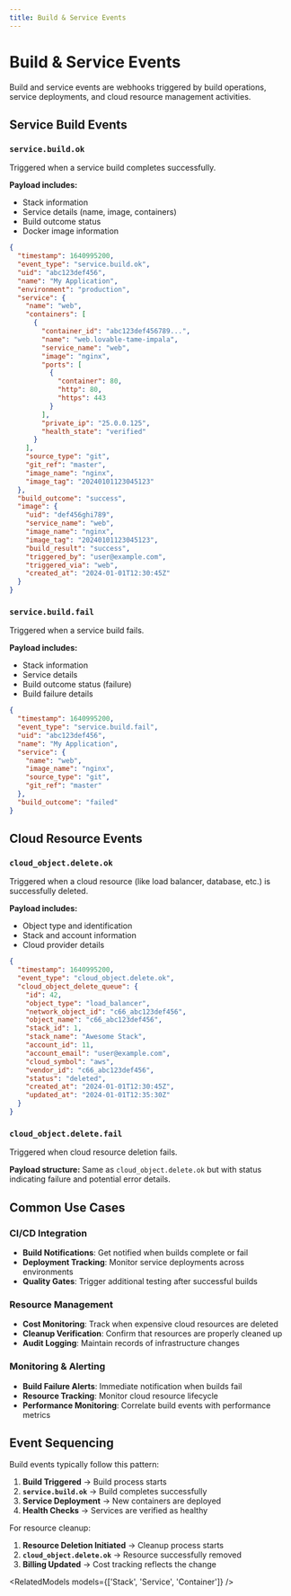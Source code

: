 ```yaml
---
title: Build & Service Events
---
```


# Build & Service Events

Build and service events are webhooks triggered by build operations, service deployments, and cloud resource management activities.

## Service Build Events

### `service.build.ok`
Triggered when a service build completes successfully.

**Payload includes:**
- Stack information
- Service details (name, image, containers)
- Build outcome status
- Docker image information

```json
{
  "timestamp": 1640995200,
  "event_type": "service.build.ok",
  "uid": "abc123def456",
  "name": "My Application",
  "environment": "production",
  "service": {
    "name": "web",
    "containers": [
      {
        "container_id": "abc123def456789...",
        "name": "web.lovable-tame-impala",
        "service_name": "web",
        "image": "nginx",
        "ports": [
          {
            "container": 80,
            "http": 80,
            "https": 443
          }
        ],
        "private_ip": "25.0.0.125",
        "health_state": "verified"
      }
    ],
    "source_type": "git",
    "git_ref": "master",
    "image_name": "nginx",
    "image_tag": "20240101123045123"
  },
  "build_outcome": "success",
  "image": {
    "uid": "def456ghi789",
    "service_name": "web",
    "image_name": "nginx",
    "image_tag": "20240101123045123",
    "build_result": "success",
    "triggered_by": "user@example.com",
    "triggered_via": "web",
    "created_at": "2024-01-01T12:30:45Z"
  }
}
```

### `service.build.fail`
Triggered when a service build fails.

**Payload includes:**
- Stack information
- Service details
- Build outcome status (failure)
- Build failure details

```json
{
  "timestamp": 1640995200,
  "event_type": "service.build.fail",
  "uid": "abc123def456",
  "name": "My Application",
  "service": {
    "name": "web",
    "image_name": "nginx",
    "source_type": "git",
    "git_ref": "master"
  },
  "build_outcome": "failed"
}
```

## Cloud Resource Events

### `cloud_object.delete.ok`
Triggered when a cloud resource (like load balancer, database, etc.) is successfully deleted.

**Payload includes:**
- Object type and identification
- Stack and account information
- Cloud provider details

```json
{
  "timestamp": 1640995200,
  "event_type": "cloud_object.delete.ok",
  "cloud_object_delete_queue": {
    "id": 42,
    "object_type": "load_balancer",
    "network_object_id": "c66_abc123def456",
    "object_name": "c66_abc123def456",
    "stack_id": 1,
    "stack_name": "Awesome Stack",
    "account_id": 11,
    "account_email": "user@example.com",
    "cloud_symbol": "aws",
    "vendor_id": "c66_abc123def456",
    "status": "deleted",
    "created_at": "2024-01-01T12:30:45Z",
    "updated_at": "2024-01-01T12:35:30Z"
  }
}
```

### `cloud_object.delete.fail`
Triggered when cloud resource deletion fails.

**Payload structure:** Same as `cloud_object.delete.ok` but with status indicating failure and potential error details.

## Common Use Cases

### CI/CD Integration
- **Build Notifications**: Get notified when builds complete or fail
- **Deployment Tracking**: Monitor service deployments across environments
- **Quality Gates**: Trigger additional testing after successful builds

### Resource Management
- **Cost Monitoring**: Track when expensive cloud resources are deleted
- **Cleanup Verification**: Confirm that resources are properly cleaned up
- **Audit Logging**: Maintain records of infrastructure changes

### Monitoring & Alerting
- **Build Failure Alerts**: Immediate notification when builds fail
- **Resource Tracking**: Monitor cloud resource lifecycle
- **Performance Monitoring**: Correlate build events with performance metrics

## Event Sequencing

Build events typically follow this pattern:

1. **Build Triggered** → Build process starts
2. **`service.build.ok`** → Build completes successfully
3. **Service Deployment** → New containers are deployed
4. **Health Checks** → Services are verified as healthy

For resource cleanup:

1. **Resource Deletion Initiated** → Cleanup process starts
2. **`cloud_object.delete.ok`** → Resource successfully removed
3. **Billing Updated** → Cost tracking reflects the change

<RelatedModels models={['Stack', 'Service', 'Container']} />
